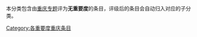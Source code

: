 本分类包含由[[Wikipedia:重庆专题|重庆专题]]评为'''无重要度'''的条目，评级后的条目会自动归入对应的子分类。

{{cat importance|topic=重庆|sort=重庆|importance=无}}

{{CategoryTOC}}
[[Category:各重要度重庆条目|Category:各重要度重庆条目]]